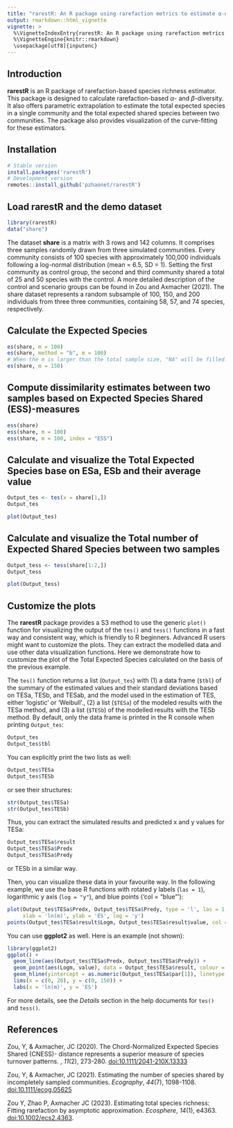 ---
title: "rarestR: An R package using rarefaction metrics to estimate α-diversity and β-diversity for incomplete samples"
output: rmarkdown::html_vignette
vignette: >
  %\VignetteIndexEntry{rarestR: An R package using rarefaction metrics to estimate α-diversity and β-diversity for incomplete samples}
  %\VignetteEngine{knitr::rmarkdown}
  \usepackage[utf8]{inputenc}
---

## Introduction

**rarestR** is an R package of rarefaction-based species richness estimator. This package is designed to calculate rarefaction-based $\alpha$- and $\beta$-diversity. It also offers parametric extrapolation to estimate the total expected species in a single community and the total expected shared species between two communities. The package also provides visualization of the curve-fitting for these estimators.

## Installation

```{r, eval=FALSE}
# Stable version
install.packages('rarestR')
# Development version
remotes::install_github('pzhaonet/rarestR')
```

## Load rarestR and the demo dataset

```{r}
library(rarestR)
data("share")
```

The dataset **share** is a matrix with 3 rows and 142 columns. It comprises three samples randomly drawn from three simulated communities. Every community consists of 100 species with approximately 100,000 individuals following a log-normal distribution (mean = 6.5, SD = 1). Setting the first community as control group, the second and third community shared a total of 25 and 50 species with the control. A more detailed description of the control and scenario groups can be found in Zou and Axmacher (2021). The share dataset represents a random subsample of 100, 150, and 200 individuals from three three communities, containing 58, 57, and 74 species, respectively.

## Calculate the Expected Species

```{r}
es(share, m = 100)
es(share, method = "b", m = 100)
# When the m is larger than the total sample size, "NA" will be filled:
es(share, m = 150)
```

## Compute dissimilarity estimates between two samples based on Expected Species Shared (ESS)-measures

```{r}
ess(share)
ess(share, m = 100)
ess(share, m = 100, index = "ESS")
```

## Calculate and visualize the Total Expected Species base on ESa, ESb and their average value

```{r}
Output_tes <- tes(x = share[1,])
Output_tes
```

```{r, fig.width=6, fig.height=3}
plot(Output_tes)
```

## Calculate and visualize the Total number of Expected Shared Species between two samples

```{r}
Output_tess <- tess(share[1:2,])
Output_tess
```

```{r, fig.width=3, fig.height=3}
plot(Output_tess)
```

## Customize the plots

The **rarestR** package provides a S3 method to use the generic `plot()` function for visualizing the output of the `tes()` and `tess()` functions in a fast way and consistent way, which is friendly to R beginners. Advanced R users might want to customize the plots. They can extract the modelled data and use other data visualization functions. Here we demonstrate how to customize the plot of the Total Expected Species calculated on the basis of the previous example.

The `tes()` function returns a list (`Output_tes`) with (1) a data frame (`$tbl`) of the summary of the estimated values and their standard deviations based on TESa, TESb, and TESab, and the model used in the estimation of TES, either 'logistic' or 'Weibull'., (2) a list (`$TESa`) of the modeled results with the TESa method, and (3) a list (`$TESb`) of the modelled results with the TESb method. By default, only the data frame is printed in the R console when printing `Output_tes`:

```{r}
Output_tes
Output_tes$tbl
```

You can explicitly print the two lists as well:

```{r, eval=FALSE}
Output_tes$TESa
Output_tes$TESb
```

or see their structures:

```{r}
str(Output_tes$TESa)
str(Output_tes$TESb)
```

Thus, you can extract the simulated results and predicted x and y values for TESa:

```{r, eval=FALSE}
Output_tes$TESa$result
Output_tes$TESa$Predx
Output_tes$TESa$Predy
```

or TESb in a similar way.

Then, you can visualize these data in your favourite way. In the following example, we use the base R functions with rotated y labels (`las = 1`), logarithmic y axis (`log = "y"`), and blue points ('col = "blue"'):

```{r, fig.width=3, fig.height=3}
plot(Output_tes$TESa$Predx, Output_tes$TESa$Predy, type = 'l', las = 1, 
     xlab = 'ln(m)', ylab = 'ES', log = 'y')
points(Output_tes$TESa$result$Logm, Output_tes$TESa$result$value, col = 'blue')
```

You can use **ggplot2** as well. Here is an example (not shown):

```{r, eval=FALSE}
library(ggplot2)
ggplot() +
  geom_line(aes(Output_tes$TESa$Predx, Output_tes$TESa$Predy)) +
  geom_point(aes(Logm, value), data = Output_tes$TESa$result, colour = 'red', shape = 1, size = 3) +
  geom_hline(yintercept = as.numeric(Output_tes$TESa$par[1]), linetype = 2) + 
  lims(x = c(0, 20), y = c(0, 150)) +
  labs(x = 'ln(m)', y = 'ES')
```

For more details, see the *Details* section in the help documents for `tes()` and `tess()`.

## References

Zou, Y, & Axmacher, JC (2020). The Chord-Normalized Expected Species Shared (CNESS)- distance represents a superior measure of species turnover patterns. , *11*(2), 273-280. [doi:10.1111/2041-210X.13333](https://doi.org/10.1111/2041-210X.13333)

Zou, Y, & Axmacher, JC (2021). Estimating the number of species shared by incompletely sampled communities. _Ecography_, *44*(7), 1098-1108. [doi:10.1111/ecog.05625]( https://doi.org/10.1111/ecog.05625)

Zou Y, Zhao P, Axmacher JC (2023). Estimating total species richness: Fitting rarefaction by asymptotic approximation.  _Ecosphere_, *14*(1), e4363. [doi:10.1002/ecs2.4363](https://doi.org/10.1002/ecs2.4363).
